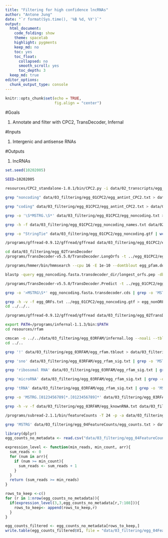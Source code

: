 ```yaml
---
title: "Filtering for high confidence lncRNAs"
author: "Antone Jung"
date: "`r format(Sys.time(), '%B %d, %Y')`"
output:
  html_document: 
    code_folding: show
    theme: spacelab
    highlight: pygments
    keep_md: no
    toc: yes
    toc_float:
      collapsed: no
      smooth_scroll: yes
      toc_depth: 3
  keep_md: true  
editor_options: 
  chunk_output_type: console
---
```



```r
knitr::opts_chunk$set(echo = TRUE,
                      fig.align = "center")
```

#Goals

1. Annotate and filter with CPC2, TransDecoder, Infernal

#Inputs

1. Intergenic and antisense RNAs

#Outputs

1. lncRNAs

```r
set.seed(10202005)
```

```bash
SEED=10202005
```

```bash
resources/CPC2_standalone-1.0.1/bin/CPC2.py -i data/02_transcripts/egg_05classified/egg_antint.fasta -o data/03_filtering/egg_01CPC2/egg_antintCPC2

grep "noncoding" data/03_filtering/egg_01CPC2/egg_antint_CPC2.txt > data/03_filtering/egg_01CPC2/egg_noncoding.txt

grep "coding" data/03_filtering/egg_01CPC2/egg_antint_CPC2.txt > data/03_filtering/egg_01CPC2/egg_coding.txt

grep -o '\S*MSTRG.\S*' data/03_filtering/egg_01CPC2/egg_noncoding.txt > data/03_filtering/egg_01CPC2/egg_noncoding_names.txt

grep -h -f data/03_filtering/egg_01CPC2/egg_noncoding_names.txt data/02_transcripts/egg_05classified/egg_antint.gtf > data/03_filtering/egg_01CPC2/egg_noncoding.gtf

grep -o "StringTie" data/03_filtering/egg_01CPC2/egg_noncoding.gtf | wc -l

/programs/gffread-0.9.12/gffread/gffread data/03_filtering/egg_01CPC2/egg_noncoding.gtf -g resources/galaxy_bari06.fa -w data/03_filtering/egg_01CPC2/egg_noncoding.fasta
```

```bash
cd data/03_filtering/egg_02TransDecoder
/programs/TransDecoder-v5.5.0/TransDecoder.LongOrfs -t ../egg_01CPC2/egg_noncoding.fasta

/programs/hmmer/bin/hmmsearch --cpu 16 -E 1e-10 --domtblout egg_pfam.domtblout ../../../resources/Pfam-A.hmm egg_noncoding.fasta.transdecoder_dir/longest_orfs.pep

blastp -query egg_noncoding.fasta.transdecoder_dir/longest_orfs.pep -db swissprot -max_target_seqs 1 -outfmt 6 -evalue 1e-5 -out egg_blastp.outfmt6 -remote

/programs/TransDecoder-v5.5.0/TransDecoder.Predict -t ../egg_01CPC2/egg_noncoding.fasta --retain_pfam_hits egg_pfam.domtblout --retain_blastp_hits egg_blastp.outfmt6

grep -o '>MSTRG\S*' egg_noncoding.fasta.transdecoder.cds | grep -o 'MSTRG.[0123456789]*.[0123456789]*' > egg_ORFs.txt

grep -h -v -f egg_ORFs.txt ../egg_01CPC2/egg_noncoding.gtf > egg_nonORFs.gtf
cd ../../..

/programs/gffread-0.9.12/gffread/gffread data/03_filtering/egg_02TransDecoder/egg_nonORFs.gtf -g resources/galaxy_bari06.fa -w data/03_filtering/egg_02TransDecoder/egg_nonORFs.fasta
```

```bash
export PATH=/programs/infernal-1.1.3/bin:$PATH
cd resources/rfam

cmscan -o ../../data/03_filtering/egg_03RFAM/infernal.log --noali --tblout ../../data/03_filtering/egg_03RFAM/egg_rfam.tblout --rfam --cpu 24 Rfam.cm ../../data/03_filtering/egg_02TransDecoder/egg_nonORFs.fasta
cd ../..

grep '!' data/03_filtering/egg_03RFAM/egg_rfam.tblout > data/03_filtering/egg_03RFAM/egg_rfam_sig.txt

grep 'sno' data/03_filtering/egg_03RFAM/egg_rfam_sig.txt | grep -o 'MSTRG.[0123456789]*.[0123456789]*'| uniq > data/03_filtering/egg_03RFAM/egg_snoRNA.txt

grep 'ribosomal RNA' data/03_filtering/egg_03RFAM/egg_rfam_sig.txt | grep -o 'MSTRG.[0123456789]*.[0123456789]*'| uniq > data/03_filtering/egg_03RFAM/egg_rRNA.txt

grep 'microRNA' data/03_filtering/egg_03RFAM/egg_rfam_sig.txt | grep -o 'MSTRG.[0123456789]*.[0123456789]*'| uniq > data/03_filtering/egg_03RFAM/egg_miRNA.txt

grep 'tRNA' data/03_filtering/egg_03RFAM/egg_rfam_sig.txt | grep -o 'MSTRG.[0123456789]*.[0123456789]*'| uniq > data/03_filtering/egg_03RFAM/egg_tRNA.txt

grep -o 'MSTRG.[0123456789]*.[0123456789]*' data/03_filtering/egg_03RFAM/egg_rfam_sig.txt | uniq > data/03_filtering/egg_03RFAM/egg_knownRNA.txt

grep -h -v -f data/03_filtering/egg_03RFAM/egg_knownRNA.txt data/03_filtering/egg_02TransDecoder/egg_nonORFs.gtf > data/03_filtering/egg_03RFAM/egg_unknownRNA.gtf
```

```bash
/programs/subread-2.1.1/bin/featureCounts -T 24 -p -a data/03_filtering/egg_03RFAM/egg_unknownRNA.gtf -F 'GTF' -t transcript -o data/03_filtering/egg_04FeatureCounts/egg_counts.txt data/02_transcripts/egg_01mapped/*.bam

grep 'MSTRG' data/03_filtering/egg_04FeatureCounts/egg_counts.txt > data/03_filtering/egg_04FeatureCounts/egg_counts_no_metadata.txt
```

```r
library(dplyr)
egg_counts_no_metadata <- read.csv("data/03_filtering/egg_04FeatureCounts/egg_counts_no_metadata.txt", sep = "\t", header = FALSE)

expression_level <- function(min_reads, min_count, arr){
  sum_reads <- 0
  for (num in arr){
    if (num >= min_count){
      sum_reads <- sum_reads + 1
    }
  }
  return (sum_reads >= min_reads)
}

rows_to_keep <-c()
for (r in 1:nrow(egg_counts_no_metadata)){
  if(expression_level(3,3,egg_counts_no_metadata[r,7:108])){
    rows_to_keep<- append(rows_to_keep,r)
  }
}

egg_counts_filtered <- egg_counts_no_metadata[rows_to_keep,]
write.table(egg_counts_filtered$V1, file = "data/03_filtering/egg_04FeatureCounts/egg_lncRNA.txt", col.names = FALSE, row.names=FALSE, sep="\t", quote = FALSE)
```
